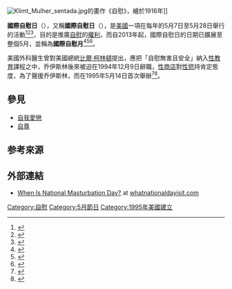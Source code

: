 [[File:Klimt_Mulher_sentada.jpg|thumb]]的畫作《自慰》，繪於1916年]]

'''國際自慰日'''（{{lang-en|National Masturbation Day}}），又稱'''國際自慰日'''（{{lang-en|International Masturbation Day}}），是[[美國|美國]]一項在每年的5月7日至5月28日舉行的活動<ref name="X-Toy">{{Cite web |url=http://infoweb.newsbank.com/iw-search/we/InfoWeb?p_action=doc |title=X-Toy Group Fights Bans S.F. Activists Join Battle against 14 States' Restrictions |date=1999-05-08 |accessdate=2014-08-27 |publisher=[[Mercury_News|Mercury News]] |deadurl=yes |archiveurl=https://www.webcitation.org/63LkCYaAW?url=http://infoweb.newsbank.com/iw-search/we/InfoWeb?p_action=doc |archivedate=2011-11-21 |df= }}</ref><ref name="Wireless Flash News">{{cite web|url=http://www.flashnews.com/news/wfn1050523J7930.html|title=National Masturbation Month Reaches Climax On May 28|publisher=Wireless Flash News|date=2005-05-23|accessdate=2014-08-27|archive-url=https://web.archive.org/web/20130802054952/http://www.flashnews.com/news/wfn1050523J7930.html|archive-date=2013-08-02|dead-url=yes}}</ref><ref>{{Cite web |url=https://au.lifestyle.yahoo.com/health/blogs/sexologist/b/17352930/international-masturbation-day/ |title=International Masturbation Day |first=Nikki |last=Goldstein |date=2013-05-28 |accessdate=2014-08-27 |publisher=[[Yahoo!|Yahoo! Lifestyle]] |deadurl=yes |archiveurl=https://web.archive.org/web/20140904171902/https://au.lifestyle.yahoo.com/health/blogs/sexologist/b/17352930/international-masturbation-day/ |archivedate=2014-09-04 }}</ref>，目的是推廣[[自慰|自慰]]的[[權利|權利]]，而自2013年起，國際自慰日的日期已擴展至整個5月，並稱為'''國際自慰月'''<ref name="huff_Mastur_Month">{{Cite web | url=http://www.huffingtonpost.com/richard-zombeck/get-to-know-yourself-its-_b_3290255.html | title=Get to Know Yourself -- It's Masturbation Month | date=2013-05-20 | accessdate=2015-09-20 | publisher=[[The_Huffington_Post|The Huffington Post]] | author=Zombeck, Richard | archive-date=2015-04-08 | archive-url=https://web.archive.org/web/20150408145924/http://www.huffingtonpost.com/richard-zombeck/get-to-know-yourself-its-_b_3290255.html | dead-url=no }}</ref><ref name="National Masturbation Month">{{cite news |date=2013-05-31 |title=National Masturbation Month |url=http://www.huffingtonpost.com/2013/05/31/national-masturbation-month_n_3361602.html |newspaper=[[The_Huffington_Post|The Huffington Post]] |access-date=May 14, 2016 |archive-date=2016-05-16 |archive-url=https://web.archive.org/web/20160516143015/http://www.huffingtonpost.com/2013/05/31/national-masturbation-month_n_3361602.html |dead-url=no }}</ref><ref name="heavy.com">{{cite web |url=http://heavy.com/social/2015/05/national-international-masturbation-month-day-best-funny-memes-quotes/ |title=National Masturbation Month: All the Memes You Need to See |author=Sam Prince |date=May 5, 2015 |website=heavy.com |publisher=[[Heavy.com|Heavy.com]] |access-date=May 14, 2016 |archive-url=https://web.archive.org/web/20160517020746/http://heavy.com/social/2015/05/national-international-masturbation-month-day-best-funny-memes-quotes/ |archive-date=2016-05-17 |dead-url=yes }}</ref>。

美國外科醫生{{link-en|乔伊斯林·埃尔德斯|Joycelyn Elders}}曾對美國總統[[比爾·柯林頓|比爾·柯林頓]]提出，應把「自慰無害且安全」納入[[性教育|性教育]]課程之中，乔伊斯林後來被迫在1994年12月9日辭職，[[成人用品店|性商店]]{{link-en|震得好|Good Vibrations (sex shop)}}對[[性慾|性慾]]持肯定態度，為了聲援乔伊斯林，而在1995年5月14日首次舉辦<ref name=Elders2>{{Cite web |url=http://articles.latimes.com/1994-12-10/news/mn-7305_1_surgeon-general |title=Clinton Fires Surgeon General Over New Flap |accessdate=2016-09-13 |archive-date=2011-03-01 |archive-url=https://www.webcitation.org/5wrcM6KmP?url=http://articles.latimes.com/1994-12-10/news/mn-7305_1_surgeon-general |dead-url=no }}</ref><ref name="smh">{{cite news |last=Silver |first=Matty |date=April 14, 2015 |title=Make time for yourselves during National Masturbation Month in May |url=http://www.smh.com.au/lifestyle/life/make-time-for-yourselves-during-national-masturbation-month-in-may-20150413-1mjqpo.html |newspaper= |location= |access-date=May 28, 2016 |quote= |archive-date=2017-08-17 |archive-url=https://web.archive.org/web/20170817230658/http://www.smh.com.au/lifestyle/life/make-time-for-yourselves-during-national-masturbation-month-in-may-20150413-1mjqpo.html |dead-url=no }}</ref>。

== 參見 ==
*[[自戀|自我愛戀]]
*[[自尊|自尊]]
== 参考來源 ==
{{Reflist}}

==外部連結==
{{portal|性}}
* [http://whatnationaldayisit.com/day/Masturbation/ When Is National Masturbation Day?]{{Wayback|url=http://whatnationaldayisit.com/day/Masturbation/ |date=20200929135049 }} at [http://whatnationaldayisit.com/ whatnationaldayisit.com]{{Wayback|url=http://whatnationaldayisit.com/ |date=20201127020630 }}
{{自慰}}
{{性小作品}}
[[Category:自慰|Category:自慰]]
[[Category:5月節日|Category:5月節日]]
[[Category:1995年美國建立|Category:1995年美國建立]]